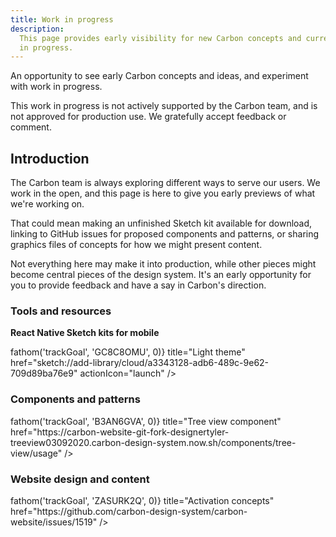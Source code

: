 ```yaml
---
title: Work in progress
description:
  This page provides early visibility for new Carbon concepts and current work
  in progress.
---
```


<PageDescription>

An opportunity to see early Carbon concepts and ideas, and experiment with work
in progress.

</PageDescription>

<InlineNotification>
  This work in progress is not actively supported by the Carbon team, and is not
  approved for production use. We gratefully accept feedback or comment.
</InlineNotification>

## Introduction

The Carbon team is always exploring different ways to serve our users. We work
in the open, and this page is here to give you early previews of what we're
working on.

That could mean making an unfinished Sketch kit available for download, linking
to GitHub issues for proposed components and patterns, or sharing graphics files
of concepts for how we might present content.

Not everything here may make it into production, while other pieces might become
central pieces of the design system. It's an early opportunity for you to
provide feedback and have a say in Carbon's direction.

### Tools and resources

**React Native Sketch kits for mobile**

<CardGroup>
  <MiniCard
    onClick={() => fathom('trackGoal', 'GC8C8OMU', 0)}
    title="Light theme"
    href="sketch://add-library/cloud/a3343128-adb6-489c-9e62-709d89ba76e9"
    actionIcon="launch"
  />
  <MiniCard
    title="Dark theme"
    href="sketch://add-library/cloud/1f59f590-6915-47b0-bf06-6fd66209b3b3"
    actionIcon="launch"
  />
  <MiniCard
    title="IBM Grid template"
    href="https://www.sketch.com/s/42e694ee-4b37-41c9-8c8f-480e2415d9de"
    actionIcon="launch"
  />
</CardGroup>

### Components and patterns

<CardGroup>
  <MiniCard
    onClick={() => fathom('trackGoal', 'B3AN6GVA', 0)}
    title="Tree view component"
    href="https://carbon-website-git-fork-designertyler-treeview03092020.carbon-design-system.now.sh/components/tree-view/usage"
  />
</CardGroup>

### Website design and content

<CardGroup>
  <MiniCard
    onClick={() => fathom('trackGoal', 'ZASURK2Q', 0)}
    title="Activation concepts"
    href="https://github.com/carbon-design-system/carbon-website/issues/1519"
  />
</CardGroup>
